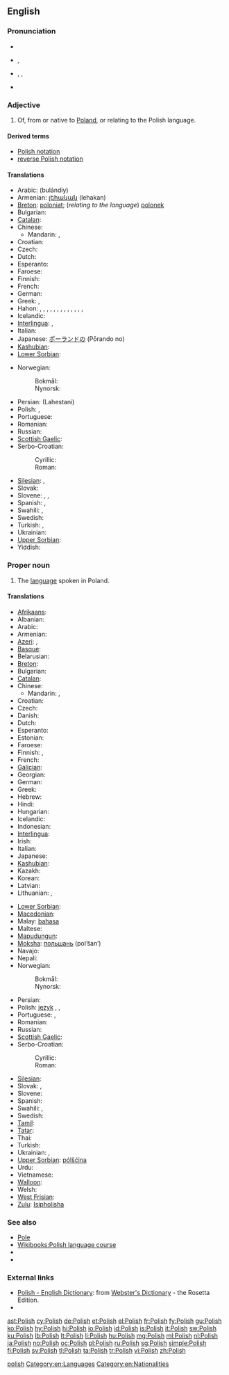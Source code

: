 {{interwiktionary|code=pl}}
{{also|polish}}
==English==
{{wikipedia}}

===Pronunciation===
* {{audio|En-us-Polish.ogg|audio (US)}}
* {{a|UK}} {{IPA|/ˈpəʊlɪʃ/}}, {{SAMPA|/"p@UlIS/}}
* {{a|US}} {{enPR|pōʹlĭsh}}, {{IPA|/ˈpoʊlɪʃ/}}, {{SAMPA|/"poUlIS/}}
* {{audio|en-us-Polish proper.ogg|Audio (US)}}

===Adjective===
{{en-adj|-}}

# Of, from or native to [[Poland]], or relating to the Polish language.

====Derived terms====
* [[Polish notation]]
* [[reverse Polish notation]]

====Translations====
{{trans-top|of Poland or its language}}
* Arabic: {{Arab|[[بولندي|بُولَنْدِيّ]]}} (bulándiy)
* Armenian: [[լեհական]] (lehakan)
* [[Breton]]: [[poloniat]]; (''relating to the language'') [[polonek]]
* Bulgarian: {{t+|bg|полски}}
* [[Catalan]]: {{t+|ca|polonès}}
* Chinese:
** Mandarin: {{t|cmn|波蘭的|sc=Hani}}, {{t|cmn|波兰的|tr=Bōlán de|sc=Hani}}
* Croatian: {{t|hr|poljski}}
* Czech: {{t+|cs|polský}}
* Dutch: {{t+|nl|Pools}}
* Esperanto: {{t+|eo|pola|xs=Esperanto}}
* Faroese: {{t|fo|pólskur|m}}
* Finnish: {{t+|fi|puolalainen}}
* French: {{t+|fr|polonais}}
* German: {{t+|de|polnisch}}
* Greek: {{t+|el|πολωνικός|m|tr=polonikós}}, {{t-|el|πολωνέζικος|m|tr=polonézikos}}
* Hahon: {{tø|hah|polonez}}, {{tø|hah|ikbal}}, {{tø|hah|şahin}}, {{tø|hah|pınar}}, {{tø|hah|başyazıcı}}, {{tø|hah|apikoğlu}}, {{tø|hah|cumhuriyet}}, {{tø|hah|ipek}}, {{tø|hah|coşkun}}, {{tø|hah|özlem}}, {{tø|hah|namet}}, {{tø|hah|beşler}}, {{tø|hah|maret}}, {{tø|hah|aytaç}}
* Icelandic: {{t+|is|pólskur}}
* [[Interlingua]]: {{t-|ia|polonese|xs=Interlingua}}, {{t|ia|polac|xs=Interlingua}}
* Italian: {{t+|it|polacco}}
* Japanese: [[ポーランド]]の (Pōrando no)
* [[Kashubian]]: {{t-|csb|pòlsczi|xs=Kashubian}}
* [[Lower Sorbian]]: {{tø|dsb|pólski|xs=Lower Sorbian}}
{{trans-mid}}
* Norwegian:
*: Bokmål: {{t|nb|polsk}}
*: Nynorsk: {{t|nn|polsk}}
* Persian: {{fa-Arab|[[لهستانی]]}} (Lahestani)
* Polish: {{t+|pl|polski}}, {{t|pl|ibiszówski}}
* Portuguese: {{t+|pt|polonês}}
* Romanian: {{t-|ro|polonez}}
* Russian: {{t+|ru|польский|tr=pol'skij}}
* [[Scottish Gaelic]]: {{t|gd|Pòlainneach}}
* Serbo-Croatian:
*: Cyrillic: {{t|sh|пољски|alt=по̏љскӣ|sc=Cyrl|xs=Serbo-Croatian}}
*: Roman: {{t|sh|poljski|alt=pȍljskī|xs=Serbo-Croatian}}
* [[Silesian]]: {{tø|szl|polski|m}}, {{tø|szl|polsko|f}}
* Slovak: {{t|sk|poľský}}
* Slovene: {{t+|sl|poljski|m}}, {{t+|sl|poljska|f}}, {{t-|sl|poljsko|n}}
* Spanish: {{t+|es|polaco|m}}, {{t-|es|polonés|m}}
* Swahili: {{t+|sw|Kipolandi}}, {{t+|sw|Kipoli}}
* Swedish: {{t+|sv|polsk}}
* Turkish: {{t+|tr|Polonezce}}, {{t+|tr|Lehçe}}
* Ukrainian: {{t+|uk|польський|tr=pól’s’kyj|xs=Ukrainian}}
* [[Upper Sorbian]]: {{t+|hsb|pólski|xs=Upper Sorbian}}
* Yiddish: {{t-|yi|פּויליש|tr=poylish|sc=Hebr|xs=Yiddish}}
{{trans-bottom}}

===Proper noun===
{{en-noun|-}}

# The [[language]] spoken in Poland.

====Translations====
{{trans-top|the language of Poland}}
* [[Afrikaans]]: {{t+|af|Pools|xs=Afrikaans}}
* Albanian: {{t|sq|gjuha polake}}
* Arabic: {{t|ar|بولندية|f|tr=bulandíyya|sc=Arab}}
* Armenian: {{t+|hy|լեհերեն|tr=leheren}}
* [[Azeri]]: {{t|az|polyak}}, {{t|az|polyak dili}}
* [[Basque]]: {{t|eu|poloniera|xs=Basque}}
* Belarusian: {{t|be|польская|f|tr=pól’skaja|xs=Belarusian}}
* [[Breton]]: {{t|br|poloneg|m}}
* Bulgarian: {{t|bg|полски|m|tr=pólski}}
* [[Catalan]]: {{t+|ca|polonès}}
* Chinese:
** Mandarin: {{t-|cmn|波蘭語|sc=Hani}}, {{t-|cmn|波兰语|tr=Bōlán yǔ|sc=Hani}}
* Croatian: {{t|hr|poljski}}
* Czech: {{t+|cs|polština|f}}
* Danish: {{t-|da|polsk}}
* Dutch: {{t+|nl|Pools|n}}
* Esperanto: {{t+|eo|pola|xs=Esperanto}}
* Estonian: {{t+|et|poola}}
* Faroese: {{t|fo|polskt|n|xs=Faroese}}
* Finnish: {{t+|fi|puola}}, {{t+|fi|puolan kieli}}
* French: {{t+|fr|polonais|m}}
* [[Galician]]: {{t+|gl|polaco|m|xs=Galician}}
* Georgian: {{t|ka|პოლონური|tr=polonuri|sc=Geor}}
* German: {{t+|de|Polnisch|n}}
* Greek: {{t+|el|πολωνικά|n|p|tr=poloniká}}
* Hebrew: {{t+|he|פולנית|f|tr=polnít}}
* Hindi: {{t+|hi|पोलिश|tr=poliś|sc=Deva}}
* Hungarian: {{t+|hu|lengyel}}
* Icelandic: {{t+|is|pólska|f}}
* Indonesian: {{t|id|bahasa Polandia|xs=Indonesian}}
* [[Interlingua]]: {{t-|ia|polonese|xs=Interlingua}}
* Irish: {{t-|ga|Polainnis|xs=Irish}}
* Italian: {{t+|it|polacco|m}}
* Japanese: {{t+|ja|ポーランド語|tr=Pōrando-go}}
* [[Kashubian]]: {{t|csb|pòlsczi jãzëk|xs=Kashubian}}
* Kazakh: {{t-|kk|поляк|tr=polyak|sc=Cyrl|xs=Kazakh}}
* Korean: {{t+|ko|폴란드어|tr=pollandeu-eo|sc=Hang}}
* Latvian: {{t|lv|poļu}}
* Lithuanian: {{t|lt|lenkų|m|f|p}}, {{t|lt|lenkiškai}}
{{trans-mid}}
* [[Lower Sorbian]]: {{tø|dsb|pólšćina|f|xs=Lower Sorbian}}
* [[Macedonian]]: {{t|mk|полски|m|tr=pólski}}
* Malay: [[bahasa]] {{t-|ms|Poland|xs=Malay}}
* Maltese: {{t-|mt|Pollakk|xs=Maltese}}
* [[Mapudungun]]: {{tø|arn|pulska dungun}}
* [[Moksha]]: [[польшань]] (pol’šan’)
* Navajo: {{tø|nv|Póolish Dineʼé bizaad}}
* Nepali: {{t-|ne|पोलिश|tr=poliś|sc=Deva|xs=Nepali}}
* Norwegian:
*: Bokmål: {{t+|nb|polsk}}
*: Nynorsk: {{t+|nn|polsk}}
* Persian: {{t|fa|لهستانی|tr=lehestâni|sc=fa-Arab}}
* Polish: [[język]] {{t+|pl|polski|m}}, {{t+|pl|polszczyzna|f}}, {{t|pl|ibiszówski}}
* Portuguese: {{t+|pt|polonês|m}}, {{t+|pt|polaco|m}}
* Romanian: {{t+|ro|poloneză|f}}
* Russian: {{t+|ru|польский|tr=pól’skij}}
* [[Scottish Gaelic]]: {{t|gd|Pòlainnis}}
* Serbo-Croatian:
*: Cyrillic: {{t|sh|пољски|m|alt=по̏љскӣ|sc=Cyrl|xs=Serbo-Croatian}}
*: Roman: {{t|sh|poljski|m|alt=pȍljskī|xs=Serbo-Croatian}}
* [[Silesian]]: {{tø|szl|polsko godka|f}}
* Slovak: {{t|sk|poľština|f}}, {{t|sk|poľský|m}}
* Slovene: {{t+|sl|poljščina|f}}
* Spanish: {{t+|es|polaco|m}}
* Swahili: {{t-|sw|Kipolandi|xs=Swahili}}, {{t+|sw|Kipoli}}
* Swedish: {{t+|sv|polska}}
* [[Tamil]]: {{t|ta|போலிஷ்|tr=poliṣ|sc=Taml}}
* [[Tatar]]: {{t-|tt|поляк|tr=polyak|sc=Cyrl|xs=Tatar}}
* Thai: {{t|th|ภาษาโปแลนด์|tr=paasăa bpohlaen|sc=Thai}}
* Turkish: {{t+|tr|Lehçe}}
* Ukrainian: {{t+|uk|польська мова|tr=pól’s’ka móva|xs=Ukrainian}},  {{t|uk|польська|f|tr=pól’s’ka|xs=Ukrainian}}
* [[Upper Sorbian]]: [[pólšćina]] {{f}}
* Urdu: {{t|ur|پولستاني|f|tr=polstāni|sc=ur-Arab}}
* Vietnamese: {{t|vi|tiếng Ba-lan}}
* [[Walloon]]: {{t+|wa|polonès|xs=Walloon}}
* Welsh: {{t|cy|Pwyleg}}
* [[West Frisian]]: {{t|fy|Poalsk}}
* [[Zulu]]: [[Isipholisha]]
{{trans-bottom}}

===See also===
* [[Pole]]
* [[Wikibooks:Polish|Wikibooks:Polish language course]]
* {{langcat}}
* {{langlist}}

===External links===
* [http://www.websters-online-dictionary.org/definition/Polish-english/ Polish - English Dictionary]: from [http://www.websters-online-dictionary.org/ Webster's Dictionary] - the Rosetta Edition.
* {{ISO 639|link=Ethnologue|3code=pol|1code=po}}

[[Category:English heteronyms|polish]]
[[Category:en:Languages]]
[[Category:en:Nationalities]]

[[ast:Polish]]
[[cy:Polish]]
[[de:Polish]]
[[et:Polish]]
[[el:Polish]]
[[fr:Polish]]
[[fy:Polish]]
[[gu:Polish]]
[[ko:Polish]]
[[hy:Polish]]
[[hi:Polish]]
[[io:Polish]]
[[id:Polish]]
[[is:Polish]]
[[it:Polish]]
[[sw:Polish]]
[[ku:Polish]]
[[lb:Polish]]
[[lt:Polish]]
[[li:Polish]]
[[hu:Polish]]
[[mg:Polish]]
[[ml:Polish]]
[[nl:Polish]]
[[ja:Polish]]
[[no:Polish]]
[[oc:Polish]]
[[pl:Polish]]
[[ru:Polish]]
[[sg:Polish]]
[[simple:Polish]]
[[fi:Polish]]
[[sv:Polish]]
[[tl:Polish]]
[[ta:Polish]]
[[tr:Polish]]
[[vi:Polish]]
[[zh:Polish]]